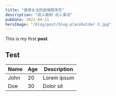 ```yaml
---
title: "值得关注的前端程序员"
description: "前人栽树 后人乘凉"
pubDate: 2022-09-21
heroImage: "/blog/post/blog-placeholder-3.jpg"
---
```


This is my first **post**.

## Test

| Name | Age | Description |
| ---- | --- | ----------- |
| John | 20  | Lorem ipsum |
| Doe  | 30  | Dolor sit   |
